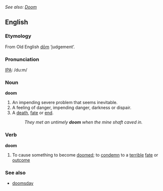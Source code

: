 ''See also: [[Doom]]''

==English==

===Etymology===
From Old English [[dom|dōm]] ‘judgement’.

===Pronunciation===
[[IPA]]: /du:m/

===Noun===
'''doom'''
#An impending severe problem that seems inevitable.
#A feeling of danger, impending danger, darkness or dispair.
#A [[death]], [[fate]] or [[end]].
#:''They met an untimely '''doom''' when the mine shaft caved in.''

===Verb===
'''doom'''
#To cause something to become [[doomed]]; to [[condemn]] to a [[terrible]] [[fate]] or [[outcome]]

===See also===
*[[doomsday]]
